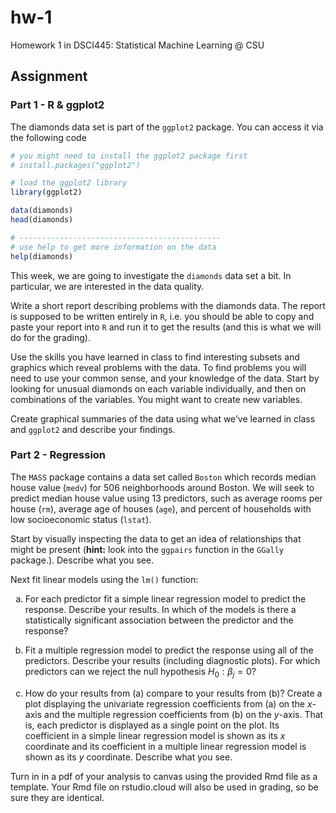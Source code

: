# hw-1

Homework 1 in DSCI445: Statistical Machine Learning @ CSU

## Assignment

### Part 1 - R & ggplot2
The diamonds data set is part of the `ggplot2` package. You can access it via the following code

```r
# you might need to install the ggplot2 package first
# install.packages("ggplot2")

# load the ggplot2 library
library(ggplot2)

data(diamonds)
head(diamonds) 

# ---------------------------------------------
# use help to get more information on the data
help(diamonds)
```

This week, we are going to investigate the `diamonds` data set a bit. In particular, we are interested in the data quality.

Write a short report describing problems with the diamonds data. The report is supposed to be written entirely in `R`, i.e. you should be able to copy and paste your report into `R` and run it to get the results (and this is what we will do for the grading).

Use the skills you have learned in class to find interesting subsets and graphics which reveal problems with the data. To find problems you will need to use your common sense, and your knowledge of the data. Start by looking for unusual diamonds on each variable individually, and then on combinations of the variables. You might want to create new variables. 

Create graphical summaries of the data using what we've learned in class and `ggplot2` and describe your findings. 

### Part 2 - Regression

The `MASS` package contains a data set called `Boston` which records median house value (`medv`) for $506$ neighborhoods around Boston. We will seek to predict median house value using 13 predictors, such as average rooms per house (`rm`), average age of houses (`age`), and percent of households with low socioeconomic status (`lstat`). 

Start by visually inspecting the data to get an idea of relationships that might be present (**hint:** look into the `ggpairs` function in the `GGally` package.). Describe what you see.

Next fit linear models using the `lm()` function:

(a) For each predictor fit a simple linear regression model to predict the response. Describe your results. In which of the models is there a statistically significant association between the predictor and the response?

(b) Fit a multiple regression model to predict the response using all of the predictors. Describe your results (including diagnostic plots). For which predictors can we reject the null hypothesis $H_0: \beta_j = 0$?

(c) How do your results from (a) compare to your results from (b)? Create a plot displaying the univariate regression coefficients from (a) on the $x$-axis and the multiple regression coefficients from (b) on the $y$-axis. That is, each predictor is displayed as a single point on the plot. Its coefficient in a simple linear regression model is shown as its $x$ coordinate and its coefficient in a multiple linear regression model is shown as its $y$ coordinate. Describe what you see.

 
Turn in in a pdf of your analysis to canvas using the provided Rmd file as a template. Your Rmd file on rstudio.cloud will also be used in grading, so be sure they are identical.




